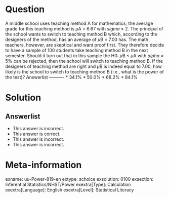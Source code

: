 Question
========
  
A middle school uses teaching method A for mathematics; the average grade for this teaching method is $\mu$A = 6.67 with $sigma$ = 2. The principal of the school wants to switch to teaching method B which, according to the designers of the method, has an average of $\mu$B = 7.00 has. The math teachers, however, are skeptical and want proof first. They therefore decide to have a sample of 100 students take teaching method B in the next semester. Should it turn out that in this sample the H0: $\mu$B ≤ $\mu$A with $alpha$ = 5% can be rejected, then the school will switch to teaching method B. If the designers of teaching method are right and $\mu$B is indeed equal to 7.00, how likely is the school to switch to teaching method B (i.e., what is the power of the test)? 
Answerlist
----------
* 34.1%
* 50.0%
* 68.2%
* 84.1%

Solution
========

Answerlist
----------
* This answer is incorrect.
* This answer is correct.
* This answer is incorrect.
* This answer is incorrect.

Meta-information
================
exname: uu-Power-819-en
extype: schoice
exsolution: 0100
exsection: Inferential Statistics/NHST/Power
exextra[Type]: Calculation
exextra[Language]: English
exextra[Level]: Statistical Literacy